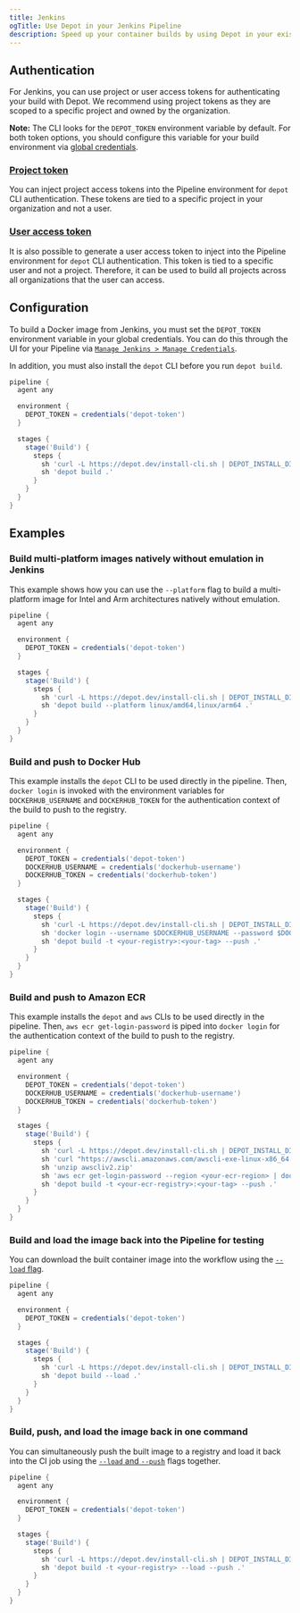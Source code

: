 ```yaml
---
title: Jenkins
ogTitle: Use Depot in your Jenkins Pipeline
description: Speed up your container builds by using Depot in your existing Jenkins Pipeline.
---
```


## Authentication

For Jenkins, you can use project or user access tokens for authenticating your build with Depot. We recommend using project tokens as they are scoped to a specific project and owned by the organization.

**Note:** The CLI looks for the `DEPOT_TOKEN` environment variable by default. For both token options, you should configure this variable for your build environment via [global credentials](https://www.jenkins.io/doc/book/using/using-credentials/#configuring-credentials).

### [Project token](/docs/cli/authentication#project-tokens)

You can inject project access tokens into the Pipeline environment for `depot` CLI authentication. These tokens are tied to a specific project in your organization and not a user.

### [User access token](/docs/cli/authentication#user-access-tokens)

It is also possible to generate a user access token to inject into the Pipeline environment for `depot` CLI authentication. This token is tied to a specific user and not a project. Therefore, it can be used to build all projects across all organizations that the user can access.

## Configuration

To build a Docker image from Jenkins, you must set the `DEPOT_TOKEN` environment variable in your global credentials. You can do this through the UI for your Pipeline via [`Manage Jenkins > Manage Credentials`](https://www.jenkins.io/doc/book/using/using-credentials/#configuring-credentials).

In addition, you must also install the `depot` CLI before you run `depot build`.

```groovy showLineNumbers
pipeline {
  agent any

  environment {
    DEPOT_TOKEN = credentials('depot-token')
  }

  stages {
    stage('Build') {
      steps {
        sh 'curl -L https://depot.dev/install-cli.sh | DEPOT_INSTALL_DIR=/usr/local/bin sh'
        sh 'depot build .'
      }
    }
  }
}
```

## Examples

### Build multi-platform images natively without emulation in Jenkins

This example shows how you can use the `--platform` flag to build a multi-platform image for Intel and Arm architectures natively without emulation.

```groovy showLineNumbers
pipeline {
  agent any

  environment {
    DEPOT_TOKEN = credentials('depot-token')
  }

  stages {
    stage('Build') {
      steps {
        sh 'curl -L https://depot.dev/install-cli.sh | DEPOT_INSTALL_DIR=/usr/local/bin sh'
        sh 'depot build --platform linux/amd64,linux/arm64 .'
      }
    }
  }
}
```

### Build and push to Docker Hub

This example installs the `depot` CLI to be used directly in the pipeline. Then, `docker login` is invoked with the environment variables for `DOCKERHUB_USERNAME` and `DOCKERHUB_TOKEN` for the authentication context of the build to push to the registry.

```groovy showLineNumbers
pipeline {
  agent any

  environment {
    DEPOT_TOKEN = credentials('depot-token')
    DOCKERHUB_USERNAME = credentials('dockerhub-username')
    DOCKERHUB_TOKEN = credentials('dockerhub-token')
  }

  stages {
    stage('Build') {
      steps {
        sh 'curl -L https://depot.dev/install-cli.sh | DEPOT_INSTALL_DIR=/usr/local/bin sh'
        sh 'docker login --username $DOCKERHUB_USERNAME --password $DOCKERHUB_TOKEN'
        sh 'depot build -t <your-registry>:<your-tag> --push .'
      }
    }
  }
}
```

### Build and push to Amazon ECR

This example installs the `depot` and `aws` CLIs to be used directly in the pipeline. Then, `aws ecr get-login-password` is piped into `docker login` for the authentication context of the build to push to the registry.

```groovy showLineNumbers
pipeline {
  agent any

  environment {
    DEPOT_TOKEN = credentials('depot-token')
    DOCKERHUB_USERNAME = credentials('dockerhub-username')
    DOCKERHUB_TOKEN = credentials('dockerhub-token')
  }

  stages {
    stage('Build') {
      steps {
        sh 'curl -L https://depot.dev/install-cli.sh | DEPOT_INSTALL_DIR=/usr/local/bin sh'
        sh 'curl "https://awscli.amazonaws.com/awscli-exe-linux-x86_64.zip" -o "awscliv2.zip"'
        sh 'unzip awscliv2.zip'
        sh 'aws ecr get-login-password --region <your-ecr-region> | docker login --username AWS --password-stdin <your-ecr-registry>'
        sh 'depot build -t <your-ecr-registry>:<your-tag> --push .'
      }
    }
  }
}
```

### Build and load the image back into the Pipeline for testing

You can download the built container image into the workflow using the [`--load` flag](/docs/cli/reference#depot-build).

```groovy showLineNumbers
pipeline {
  agent any

  environment {
    DEPOT_TOKEN = credentials('depot-token')
  }

  stages {
    stage('Build') {
      steps {
        sh 'curl -L https://depot.dev/install-cli.sh | DEPOT_INSTALL_DIR=/usr/local/bin sh'
        sh 'depot build --load .'
      }
    }
  }
}
```

### Build, push, and load the image back in one command

You can simultaneously push the built image to a registry and load it back into the CI job using the [`--load` and `--push`](/docs/cli/reference#depot-build) flags together.

```groovy showLineNumbers
pipeline {
  agent any

  environment {
    DEPOT_TOKEN = credentials('depot-token')
  }

  stages {
    stage('Build') {
      steps {
        sh 'curl -L https://depot.dev/install-cli.sh | DEPOT_INSTALL_DIR=/usr/local/bin sh'
        sh 'depot build -t <your-registry> --load --push .'
      }
    }
  }
}
```
